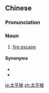 ==Chinese==
{{zh-forms|type=21}}

===Pronunciation===
{{zh-pron
|m=tàipíngtī
|cat=n
}}

===Noun===
{{zh-noun}}

# [[fire escape]]

====Synonyms====
* {{zh-l|逃生梯}}
* {{zh-l|消防梯}}

[[ja:太平梯]]
[[zh:太平梯]]